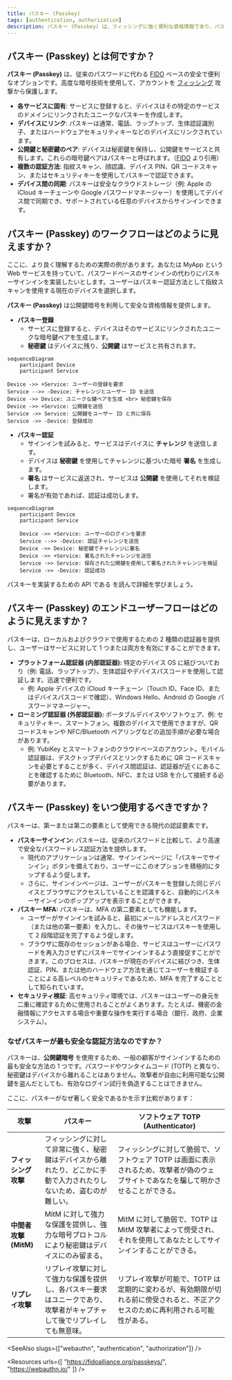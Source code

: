 ```yaml
---
title: パスキー (Passkey)
tags: [authentication, authorization]
description: パスキー (Passkey) は、フィッシングに強く便利な資格情報であり、パスワードに代わるもので、サインインや多要素認証 (MFA) に使用できます。
---
```


## パスキー (Passkey) とは何ですか？

**パスキー (Passkey)** は、従来のパスワードに代わる [FIDO](https://fidoalliance.org/) ベースの安全で便利なオプションです。高度な暗号技術を使用して、アカウントを [フィッシング](https://en.wikipedia.org/wiki/Phishing) 攻撃から保護します。

- **各サービスに固有**: サービスに登録すると、デバイスはその特定のサービスのドメインにリンクされたユニークなパスキーを作成します。
- **デバイスにリンク**: パスキーは通常、電話、ラップトップ、生体認証識別子、またはハードウェアセキュリティキーなどのデバイスにリンクされています。
- **公開鍵と秘密鍵のペア**: デバイスは秘密鍵を保持し、公開鍵をサービスと共有します。これらの暗号鍵ペアはパスキーと呼ばれます。（[FIDO](https://fidoalliance.org/how-fido-works/) より引用）
- **複数の認証方法**: 指紋スキャン、顔認識、デバイス PIN、QR コードスキャン、またはセキュリティキーを使用してパスキーで認証できます。
- **デバイス間の同期**: パスキーは安全なクラウドストレージ（例: Apple の iCloud キーチェーンや Google パスワードマネージャー）を使用してデバイス間で同期でき、サポートされている任意のデバイスからサインインできます。

## パスキー (Passkey) のワークフローはどのように見えますか？

ここに、より良く理解するための実際の例があります。あなたは MyApp という Web サービスを持っていて、パスワードベースのサインインの代わりにパスキーサインインを実装したいとします。ユーザーはパスキー認証方法として指紋スキャンを使用する現在のデバイスを選択します。

**パスキー (Passkey)** は公開鍵暗号を利用して安全な資格情報を提供します。

- **パスキー登録**
    - サービスに登録すると、デバイスはそのサービスにリンクされたユニークな暗号鍵ペアを生成します。
    - **秘密鍵** はデバイスに残り、**公開鍵** はサービスと共有されます。

```mermaid
sequenceDiagram
	participant Device
	participant Service
	
Device ->> +Service: ユーザーの登録を要求
Service -->> -Device: チャレンジとユーザー ID を送信
Device ->> Device: ユニークな鍵ペアを生成 <br> 秘密鍵を保存
Device ->> +Service: 公開鍵を送信
Service ->> Service: 公開鍵をユーザー ID と共に保存
Service ->> -Device: 登録成功
```

- **パスキー認証**
    - サインインを試みると、サービスはデバイスに **チャレンジ** を送信します。
    - デバイスは **秘密鍵** を使用してチャレンジに基づいた暗号 **署名** を生成します。
    - **署名** はサービスに返送され、サービスは **公開鍵** を使用してそれを検証します。
    - 署名が有効であれば、認証は成功します。

```mermaid
sequenceDiagram
    participant Device
    participant Service
    
    Device ->> +Service: ユーザーのログインを要求
    Service -->> -Device: 認証チャレンジを送信
    Device ->> Device: 秘密鍵でチャレンジに署名
    Device ->> +Service: 署名されたチャレンジを送信
    Service ->> Service: 保存された公開鍵を使用して署名されたチャレンジを検証
    Service ->> -Device: 認証成功
```

パスキーを実装するための API である <Ref slug="webauthn" /> を読んで詳細を学びましょう。

## パスキー (Passkey) のエンドユーザーフローはどのように見えますか？

パスキーは、ローカルおよびクラウドで使用するための 2 種類の認証器を提供し、ユーザーはサービスに対して 1 つまたは両方を有効にすることができます。

- **プラットフォーム認証器 (内部認証器):** 特定のデバイス OS に結びついており（例: 電話、ラップトップ）、生体認証やデバイスパスコードを使用して認証します。迅速で便利です。
    - 例: Apple デバイスの iCloud キーチェーン（Touch ID、Face ID、またはデバイスパスコードで確認）、Windows Hello、Android の Google パスワードマネージャー。
- **ローミング認証器 (外部認証器):** ポータブルデバイスやソフトウェア、例: セキュリティキー、スマートフォン。複数のデバイスで使用できますが、QR コードスキャンや NFC/Bluetooth ペアリングなどの追加手順が必要な場合があります。
    - 例: YubiKey とスマートフォンのクラウドベースのアカウント。モバイル認証器は、デスクトップデバイスとリンクするために QR コードスキャンを必要とすることが多く、デバイス間認証は、認証器が近くにあることを確認するために Bluetooth、NFC、または USB を介して接続する必要があります。

## パスキー (Passkey) をいつ使用するべきですか？

パスキーは、第一または第二の要素として使用できる現代の認証要素です。

- **パスキーサインイン:** パスキーは、従来のパスワードと比較して、より高速で安全なパスワードレス認証方法を提供します。
    - 現代のアプリケーションは通常、サインインページに「パスキーでサインイン」ボタンを備えており、ユーザーにこのオプションを積極的にタップするよう促します。
    - さらに、サインインページは、ユーザーがパスキーを登録した同じデバイスとブラウザにアクセスしていることを認識すると、自動的にパスキーサインインのポップアップを表示することができます。
- **パスキー MFA:** パスキーは、MFA の第二要素としても機能します。
    - ユーザーがサインインを試みると、最初にメールアドレスとパスワード（または他の第一要素）を入力し、その後サービスはパスキーを使用して 2 段階認証を完了するよう促します。
    - ブラウザに既存のセッションがある場合、サービスはユーザーにパスワードを再入力させずにパスキーでサインインするよう直接促すことができます。このプロセスは、パスキーが現在のデバイスに結びつき、生体認証、PIN、または他のハードウェア方法を通じてユーザーを検証することによる高レベルのセキュリティであるため、MFA を完了することとして知られています。
- **セキュリティ検証**: 高セキュリティ環境では、パスキーはユーザーの身元を二重に確認するために使用されることがよくあります。たとえば、機密の金融情報にアクセスする場合や重要な操作を実行する場合（銀行、政府、企業システム）。

### なぜパスキーが最も安全な認証方法なのですか？

パスキーは、**公開鍵暗号** を使用するため、一般の顧客がサインインするための最も安全な方法の 1 つです。パスワードやワンタイムコード (TOTP) と異なり、秘密鍵はデバイスから離れることはありません。攻撃者が自由に利用可能な公開鍵を盗んだとしても、有効なログイン試行を偽造することはできません。

ここに、パスキーがなぜ著しく安全であるかを示す比較があります：

| 攻撃 | パスキー | ソフトウェア TOTP (Authenticator) |
| --- | --- | --- |
| **フィッシング攻撃** | フィッシングに対して非常に強く、秘密鍵はデバイスから離れたり、どこかに手動で入力されたりしないため、盗むのが難しい。 | フィッシングに対して脆弱で、ソフトウェア TOTP は画面に表示されるため、攻撃者が偽のウェブサイトであなたを騙して明かさせることができる。 |
| **中間者攻撃 (MitM)** | MitM に対して強力な保護を提供し、強力な暗号プロトコルにより秘密鍵はデバイスにのみ留まる。 | MitM に対して脆弱で、TOTP は MitM 攻撃者によって傍受され、それを使用してあなたとしてサインインすることができる。 |
| **リプレイ攻撃** | リプレイ攻撃に対して強力な保護を提供し、各パスキー要求はユニークであり、攻撃者がキャプチャして後でリプレイしても無意味。 | リプレイ攻撃が可能で、TOTP は定期的に変わるが、有効期限が切れる前に傍受されると、不正アクセスのために再利用される可能性がある。 |

<SeeAlso slugs={["webauthn", "authentication", "authorization"]} />

<Resources
  urls={[
    "https://fidoalliance.org/passkeys/",
    "https://webauthn.io/"
  ]}
/>